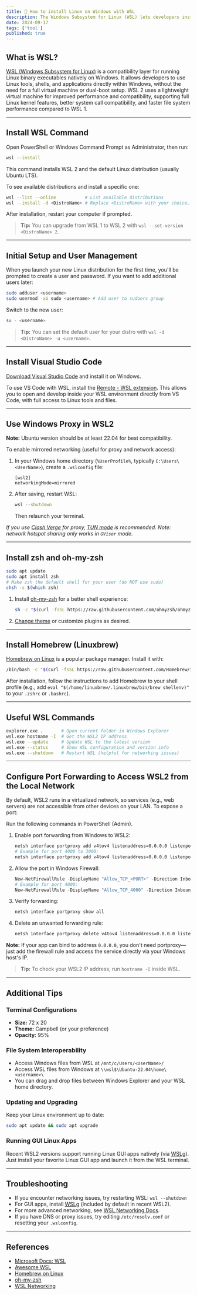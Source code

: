 ```yaml
---
title: 🐧 How to install Linux on Windows with WSL
description: The Windows Subsystem for Linux (WSL) lets developers install a Linux distribution (such as Ubuntu, OpenSUSE, Kali, Debian, Arch Linux, etc) and use Linux applications, utilities, and Bash command-line tools directly on Windows, unmodified, without the overhead of a traditional virtual machine or dualboot setup.
date: 2024-09-17
tags: ['tool']
published: true
---
```


## What is WSL?

[WSL (Windows Subsystem for Linux)](https://learn.microsoft.com/en-us/windows/wsl/) is a compatibility layer for running Linux binary executables natively on Windows. It allows developers to use Linux tools, shells, and applications directly within Windows, without the need for a full virtual machine or dual-boot setup. WSL 2 uses a lightweight virtual machine for improved performance and compatibility, supporting full Linux kernel features, better system call compatibility, and faster file system performance compared to WSL 1.

---

## Install WSL Command

Open PowerShell or Windows Command Prompt as Administrator, then run:

```sh title="powershell"
wsl --install
```

This command installs WSL 2 and the default Linux distribution (usually Ubuntu LTS).

To see available distributions and install a specific one:

```sh title="powershell"
wsl --list --online           # List available distributions
wsl --install -d <DistroName> # Replace <DistroName> with your choice, e.g., Ubuntu-22.04
```

After installation, restart your computer if prompted.

> **Tip:** You can upgrade from WSL 1 to WSL 2 with `wsl --set-version <DistroName> 2`.

---

## Initial Setup and User Management

When you launch your new Linux distribution for the first time, you'll be prompted to create a user and password. If you want to add additional users later:

```sh title="WSL"
sudo adduser <username>
sudo usermod -aG sudo <username> # Add user to sudoers group
```

Switch to the new user:

```sh title="WSL"
su - <username>
```

> **Tip:** You can set the default user for your distro with `wsl -d <DistroName> -u <username>`.

---

## Install Visual Studio Code

[Download Visual Studio Code](https://code.visualstudio.com/) and install it on Windows.

To use VS Code with WSL, install the [Remote - WSL extension](https://marketplace.visualstudio.com/items?itemName=ms-vscode-remote.remote-wsl). This allows you to open and develop inside your WSL environment directly from VS Code, with full access to Linux tools and files.

---

## Use Windows Proxy in WSL2

**Note:** Ubuntu version should be at least 22.04 for best compatibility.

To enable mirrored networking (useful for proxy and network access):

1. In your Windows home directory (`%UserProfile%`, typically `C:\Users\<UserName>`), create a `.wslconfig` file:

   ```
   [wsl2]
   networkingMode=mirrored
   ```

1. After saving, restart WSL:

   ```sh title="powershell"
   wsl --shutdown
   ```

   Then relaunch your terminal.

_If you use [Clash Verge](https://github.com/clash-verge-rev/clash-verge-rev) for proxy, [TUN mode](https://wiki.metacubex.one/en/config/inbound/tun/) is recommended. Note: network hotspot sharing only works in `GVisor` mode._

---

## Install zsh and oh-my-zsh

```sh title="WSL"
sudo apt update
sudo apt install zsh
# Make zsh the default shell for your user (do NOT use sudo)
chsh -s $(which zsh)
```

1. Install [oh-my-zsh](https://ohmyz.sh/) for a better shell experience:

   ```sh title="WSL"
   sh -c "$(curl -fsSL https://raw.githubusercontent.com/ohmyzsh/ohmyzsh/master/tools/install.sh)"
   ```

1. [Change theme](/blog/2023-10-12#oh-my-zsh-theme-customization) or customize plugins as desired.

---

## Install Homebrew (Linuxbrew)

[Homebrew on Linux](https://docs.brew.sh/Homebrew-on-Linux#install) is a popular package manager. Install it with:

```sh title="WSL"
/bin/bash -c "$(curl -fsSL https://raw.githubusercontent.com/Homebrew/install/HEAD/install.sh)"
```

After installation, follow the instructions to add Homebrew to your shell profile (e.g., add `eval "$(/home/linuxbrew/.linuxbrew/bin/brew shellenv)"` to your `.zshrc` or `.bashrc`).

---

## Useful WSL Commands

```sh title="WSL"
explorer.exe .       # Open current folder in Windows Explorer
wsl.exe hostname -I  # Get the WSL2 IP address
wsl.exe --update     # Update WSL to the latest version
wsl.exe --status     # Show WSL configuration and version info
wsl.exe --shutdown   # Restart WSL (helpful for networking issues)
```

---

## Configure Port Forwarding to Access WSL2 from the Local Network

By default, WSL2 runs in a virtualized network, so services (e.g., web servers) are not accessible from other devices on your LAN. To expose a port:

<Callout type="warning">
  Run the following commands in PowerShell (Admin).
</Callout>

1. Enable port forwarding from Windows to WSL2:

   ```sh title="powershell"
   netsh interface portproxy add v4tov4 listenaddress=0.0.0.0 listenport=<PORT> connectaddress=<WSL2_IP> connectport=<PORT>
   # Example for port 4000 to 3000:
   netsh interface portproxy add v4tov4 listenaddress=0.0.0.0 listenport=4000 connectaddress=localhost connectport=3000
   ```

1. Allow the port in Windows Firewall:

   ```ps1 title="powershell"
   New-NetFirewallRule -DisplayName "Allow_TCP_<PORT>" -Direction Inbound -LocalPort <PORT> -Protocol TCP -Action Allow
   # Example for port 4000:
   New-NetFirewallRule -DisplayName "Allow_TCP_4000" -Direction Inbound -LocalPort 4000 -Protocol TCP -Action Allow
   ```

1. Verify forwarding:

   ```sh title="powershell"
   netsh interface portproxy show all
   ```

1. Delete an unwanted forwarding rule:

   ```sh title="powershell"
   netsh interface portproxy delete v4tov4 listenaddress=0.0.0.0 listenport=<PORT>
   ```

**Note:** If your app can bind to address `0.0.0.0`, you don't need portproxy—just add the firewall rule and access the service directly via your Windows host's IP.

> **Tip:** To check your WSL2 IP address, run `hostname -I` inside WSL.

---

## Additional Tips

### Terminal Configurations

- **Size:** 72 x 20
- **Theme:** Campbell (or your preference)
- **Opacity:** 95%

### File System Interoperability

- Access Windows files from WSL at `/mnt/c/Users/<UserName>/`
- Access WSL files from Windows at `\\wsl$\Ubuntu-22.04\home\<username>\`
- You can drag and drop files between Windows Explorer and your WSL home directory.

### Updating and Upgrading

Keep your Linux environment up to date:

```sh title="WSL"
sudo apt update && sudo apt upgrade
```

### Running GUI Linux Apps

Recent WSL2 versions support running Linux GUI apps natively (via [WSLg](https://learn.microsoft.com/en-us/windows/wsl/tutorials/gui-apps)). Just install your favorite Linux GUI app and launch it from the WSL terminal.

---

## Troubleshooting

- If you encounter networking issues, try restarting WSL: `wsl --shutdown`
- For GUI apps, install [WSLg](https://learn.microsoft.com/en-us/windows/wsl/tutorials/gui-apps) (included by default in recent WSL2).
- For more advanced networking, see [WSL Networking Docs](https://learn.microsoft.com/en-us/windows/wsl/networking).
- If you have DNS or proxy issues, try editing `/etc/resolv.conf` or resetting your `.wslconfig`.

---

## References

- [Microsoft Docs: WSL](https://learn.microsoft.com/en-us/windows/wsl/)
- [Awesome WSL](https://github.com/sirredbeard/Awesome-WSL)
- [Homebrew on Linux](https://docs.brew.sh/Homebrew-on-Linux)
- [oh-my-zsh](https://ohmyz.sh/)
- [WSL Networking](https://learn.microsoft.com/en-us/windows/wsl/networking)
